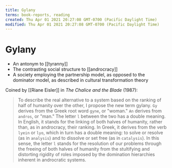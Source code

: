 ```yaml
---
title: Gylany
terms: book-reports, reading
created: Thu Apr 01 2021 20:27:08 GMT-0700 (Pacific Daylight Time)
modified: Thu Apr 01 2021 20:27:08 GMT-0700 (Pacific Daylight Time)
---
```


# Gylany

- An antonym to [[tyranny]]
- The contrasting social structure to [[androcracy]]
- A society employing the partnership model, as opposed to the dominator model, as described in cultural transformation theory

Coined by [[Riane Eisler]] in _The Chalice and the Blade_ (1987):

> To describe the real alternative to a system based on the ranking of half of humanity over the other, I propose the new term gylany. `Gy` derives from the Greek root word `gyne`, or "woman." `An` derives from `andros`, or "man." The letter `l` between the two has a double meaning. In English, it stands for the linking of both halves of humanity, rather than, as in androcracy, their ranking. In Greek, it derives from the verb `lyein` or `lyo`, which in turn has a double meaning: to solve or resolve (as in `analysis`) and to dissolve or set free (as in `catalysis`). In this sense, the letter `l` stands for the resolution of our problems through the freeing of both halves of humanity from the stultifying and distorting rigidity of roles imposed by the domination hierarchies inherent in androcratic systems.
